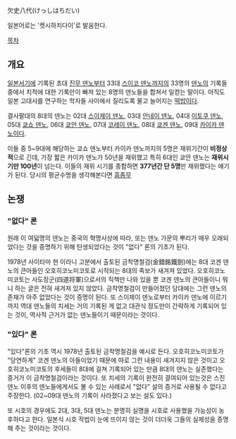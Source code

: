 欠史八代(けっしはちだい)

일본어로는 '켓시하치다이'로 발음한다. 

[[목차]]
== 개요 ==
[[일본서기]]에 기록된 초대 [[진무 덴노]]부터 33대 [[스이코 덴노]]까지의 33명의 [[덴노]]의 기록들 중에서 치적에 대한 기록만이 빠져 있는 8명의 덴노들을 합쳐서 일컫는 말이다. 아직도 일본 고대사를 연구하는 학자들 사이에서 질리도록 물고 늘어지는 [[떡밥]]이다.

결사팔대의 8대의 덴노는 02대 [[스이제이 덴노]], 03대 [[안네이 덴노]], 04대 [[이토쿠 덴노]], 05대 [[쿄쇼 덴노]], 06대 [[쿄안 덴노]], 07대 [[코레이 덴노]], 08대 [[쿄겐 덴노]], 09대 [[카이카 덴노]]이다.

이들 중 5~9대에 해당하는 쿄쇼 덴노부터 카이카 덴노까지의 5명은 재위기간이 '''비정상적'''으로 긴데, 가장 짧은 카이카 덴노가 50년을 재위했고 특히 6대인 쿄안 덴노는 '''재위시기만 100년'''이 넘는다. 이들의 재위 시기를 종합하면 '''377년간 단 5명'''만 재위했다는 얘기가 된다. 당시의 평균수명을 생각해본다면 [[흠좀무]]

== 논쟁 ==
=== "없다" 론 ===
원래 이 여덟명의 덴노는 중국의 혁명사상에 따라, 또는 덴노 가문의 뿌리가 매우 오래되었다는 것을 증명하기 위해 탄생되었다는 것이 "없다" 론의 기초가 된다.

1978년 사이타마 현 이라니 고분에서 출토된 금착명철검(金錯銘鐵劍)에는 8대 코겐 덴노의 큰아들인 오호히코노미코토로 시작되는 8대의 족보가 새겨져 있었다. 오호히코노미코토는 사도장군(四道将軍)으로서의 직책만 나와 있을 뿐 코겐 덴노의 큰아들이니 뭐니 하는 글은 전혀 새겨져 있지 않았다. 금착명철검이 만들어졌던 당대에는 그런 덴노의 존재가 아주 없었다는 것이 증명이 된다. 또 스이제이 덴노로부터 카이카 덴노에 이르기까지 역대 덴노들의 치세는 거의 기록된 게 없고 대관식 정도만이 간략하게 기록되어 있는 것이, 역사적 근거가 없는 덴노들이기 때문이라는 것이다.

=== "있다" 론 ===
"있다"론의 기초 역시 1978년 출토된 금착명철검을 예시로 든다. 오호히코노미코토가 "당연하게" 코겐 덴노의 아들이었기 때문에 따로 그런 내용이 새겨지지 않은 것이고 오호히코노미코토의 후세들이 8대에 걸쳐 기록되어 있는 만큼 8대의 덴노는 실존했다는 증거가 이 금착명철검이라는 것이다. 또 치세의 기록이 완전히 결여되어 있는것은 스진 덴노 이후의 덴노들에게서도 볼 수 있는 사례로서 "없다" 설의 증거로 사용될 수 없다고 주장한다. (02~09대 덴노의 기록이 사라졌다고 보는 설도 있다.)

또 시호의 경우에도 2대, 3대, 5대 덴노는 분명히 실명을 시호로 사용했을 가능성이 농후하다고 한다. 일본식 시호 작법이 눈에 뜨이지 않는 것이 더더욱 그들의 실제성을 증명해 주는 것이라는 것이다.
